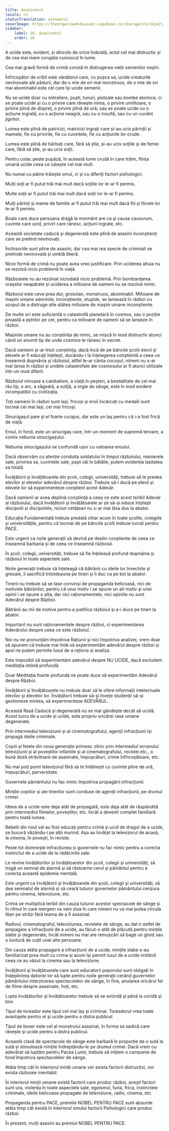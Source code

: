 ```yaml
---
title: Asasinatul
locale: ro
statusTranslation: automatic
coverImage: https://lhvmrqwrcowdvduuaukz.supabase.co/storage/v1/object/public/strapi-uploads/small_cover-educacion-fundamental.webp-2d51a7828a2b1309555be27f7e2a61a0.webp
sidebar:
    label: 16. Asasinatul
    order: 16
---
```

A ucide este, evident, și dincolo de orice îndoială, actul cel mai distructiv și de cea mai mare corupție cunoscut în lume.

Cea mai gravă formă de crimă constă în distrugerea vieții semenilor noștri.

Înfricoșător de oribil este vânătorul care, cu pușca sa, ucide creaturile nevinovate ale pădurii, dar de o mie de ori mai monstruos, de o mie de ori mai abominabil este cel care își ucide semenii.

Nu se ucide doar cu mitraliere, puști, tunuri, pistoale sau bombe atomice, ci se poate ucide și cu o privire care rănește inima, o privire umilitoare, o privire plină de dispreț, o privire plină de ură; sau se poate ucide cu o acțiune ingrată, cu o acțiune neagră, sau cu o insultă, sau cu un cuvânt jignitor.

Lumea este plină de patricizi, matricizi ingrați care și-au ucis părinții și mamele, fie cu privirile, fie cu cuvintele, fie cu acțiunile lor crude.

Lumea este plină de bărbați care, fără să știe, și-au ucis soțiile și de femei care, fără să știe, și-au ucis soții.

Pentru colac peste pupăză, în această lume crudă în care trăim, ființa umană ucide ceea ce iubește cel mai mult.

Nu numai cu pâine trăiește omul, ci și cu diferiți factori psihologici.

Mulți soți ar fi putut trăi mai mult dacă soțiile lor le-ar fi permis.

Multe soții ar fi putut trăi mai mult dacă soții lor le-ar fi permis.

Mulți părinți și mame de familie ar fi putut trăi mai mult dacă fiii și fiicele lor le-ar fi permis.

Boala care duce persoana dragă la mormânt are ca și causa causorum, cuvinte care ucid, priviri care rănesc, acțiuni ingrate, etc.

Această societate caducă și degenerată este plină de asasini inconștienți care se pretind nevinovați.

Închisoriile sunt pline de asasini, dar cea mai rea specie de criminali se pretinde nevinovată și umblă liberă.

Nicio formă de crimă nu poate avea vreo justificare. Prin uciderea altuia nu se rezolvă nicio problemă în viață.

Războaiele nu au rezolvat niciodată nicio problemă. Prin bombardarea orașelor neapărate și uciderea a milioane de oameni nu se rezolvă nimic.

Războiul este ceva prea dur, grosolan, monstruos, abominabil. Milioane de mașini umane adormite, inconștiente, stupide, se lansează în război cu scopul de a distruge alte atâtea milioane de mașini umane inconștiente.

De multe ori este suficientă o catastrofă planetară în cosmos, sau o poziție proastă a aștrilor pe cer, pentru ca milioane de oameni să se lanseze în război.

Mașinile umane nu au conștiința de nimic, se mișcă în mod distructiv atunci când un anumit tip de unde cosmice le rănesc în secret.

Dacă oamenii și-ar trezi conștiința, dacă încă de pe băncile școlii elevii și elevele ar fi educați înțelept, ducându-i la înțelegerea conștientă a ceea ce înseamnă dușmănia și războiul, altfel le-ar cânta cocoșul, nimeni nu s-ar mai lansa în război și undele catastrofale ale cosmosului ar fi atunci utilizate într-un mod diferit.

Războiul miroase a canibalism, a viață în peșteri, a bestialitate de cel mai rău tip, a arc, a săgeată, a suliță, a orgie de sânge, este în mod evident incompatibil cu civilizația.

Toți oamenii în război sunt lași, fricoși și eroii încărcați cu medalii sunt tocmai cei mai lași, cei mai fricoși.

Sinucigașul pare și el foarte curajos, dar este un laș pentru că i-a fost frică de viață.

Eroul, în fond, este un sinucigaș care, într-un moment de supremă teroare, a comis nebunia sinucigașului.

Nebunia sinucigașului se confundă ușor cu valoarea eroului.

Dacă observăm cu atenție conduita soldatului în timpul războiului, manierele sale, privirea sa, cuvintele sale, pașii săi în bătălie, putem evidenția lașitatea sa totală.

Învățătorii și învățătoarele din școli, colegii, universități, trebuie să le predea elevilor și elevelor adevărul despre război. Trebuie să-i ducă pe elevii și elevele lor să experimenteze conștient acest Adevăr.

Dacă oamenii ar avea deplină conștiință a ceea ce este acest teribil Adevăr al războiului, dacă învățătorii și învățătoarele ar ști să-și educe înțelept discipolii și discipolele, niciun cetățean nu s-ar mai lăsa dus la abator.

Educația Fundamentală trebuie predată chiar acum în toate școlile, colegiile și universitățile, pentru că tocmai de pe băncile școlii trebuie lucrat pentru PACE.

Este urgent ca noile generații să devină pe deplin conștiente de ceea ce înseamnă barbaria și de ceea ce înseamnă războiul.

În școli, colegii, universități, trebuie să fie înțeleasă profund dușmănia și războiul în toate aspectele sale.

Noile generații trebuie să înțeleagă că bătrânii cu ideile lor învechite și greoaie, îi sacrifică întotdeauna pe tineri și îi duc ca pe boi la abator.

Tinerii nu trebuie să se lase convinși de propaganda belicoasă, nici de motivele bătrânilor, pentru că unui motiv i se opune un alt motiv și unei opinii i se opune o alta, dar nici raționamentele, nici opiniile nu sunt Adevărul despre Război.

Bătrânii au mii de motive pentru a justifica războiul și a-i duce pe tineri la abator.

Important nu sunt raționamentele despre război, ci experimentarea Adevărului despre ceea ce este războiul.

Noi nu ne pronunțăm împotriva Rațiunii și nici împotriva analizei, vrem doar să spunem că trebuie mai întâi să experimentăm adevărul despre război și apoi ne putem permite luxul de a raționa și analiza.

Este imposibil să experimentăm adevărul despre NU UCIDE, dacă excludem meditația intimă profundă.

Doar Meditația foarte profundă ne poate duce să experimentăm Adevărul despre Război.

Învățătorii și învățătoarele nu trebuie doar să le ofere informații intelectuale elevilor și elevelor lor. Învățătorii trebuie să-și învețe studenții să-și gestioneze mintea, să experimenteze ADEVĂRUL.

Această Rasă Caducă și degenerată nu se mai gândește decât să ucidă. Acest lucru de a ucide și ucide, este propriu oricărei rase umane degenerate.

Prin intermediul televiziunii și al cinematografului, agenții infracțiunii își propagă ideile criminale.

Copiii și fetele din noua generație primesc zilnic prin intermediul ecranului televiziunii și al poveștilor infantile și al cinematografului, revistei etc., o bună doză otrăvitoare de asasinate, împușcături, crime înfricoșătoare, etc.

Nu mai poți porni televizorul fără să te întâlnești cu cuvinte pline de ură, împușcături, perversitate.

Guvernele pământului nu fac nimic împotriva propagării infracțiunii.

Mințile copiilor și ale tinerilor sunt conduse de agenții infracțiunii, pe drumul crimei.

Ideea de a ucide este deja atât de propagată, este deja atât de răspândită prin intermediul filmelor, poveștilor, etc. încât a devenit complet familiară pentru toată lumea.

Rebelii din noul val au fost educați pentru crimă și ucid de dragul de a ucide, se bucură văzându-i pe alții murind. Așa au învățat la televizorul de acasă, la cinema, în povești, în reviste.

Peste tot domnește infracțiunea și guvernele nu fac nimic pentru a corecta instinctul de a ucide de la rădăcinile sale.

Le revine învățătorilor și învățătoarelor din școli, colegii și universități, să tragă un semnal de alarmă și să răstoarne cerul și pământul pentru a corecta această epidemie mentală.

Este urgent ca învățătorii și învățătoarele din școli, colegii și universități, să dea semnalul de alarmă și să ceară tuturor guvernelor pământului cenzura pentru cinema, televiziune, etc.

Crima se multiplică teribil din cauza tuturor acestor spectacole de sânge și în ritmul în care mergem va veni ziua în care nimeni nu va mai putea circula liber pe străzi fără teama de a fi asasinat.

Radioul, cinematograful, televiziunea, revistele de sânge, au dat o astfel de propagare a infracțiunii de a ucide, au făcut-o atât de plăcută pentru mințile slabe și degenerate, încât nimeni nu mai are remușcări să bage un glonț sau o lovitură de cuțit unei alte persoane.

Din cauza atâta propagare a infracțiunii de a ucide, mințile slabe s-au familiarizat prea mult cu crima și acum își permit luxul de a ucide imitând ceea ce au văzut la cinema sau la televiziune.

Învățătorii și învățătoarele care sunt educatorii poporului sunt obligați în îndeplinirea datoriei lor să lupte pentru noile generații cerând guvernelor pământului interzicerea spectacolelor de sânge, în fine, anularea oricărui fel de filme despre asasinate, hoți, etc.

Lupta învățătorilor și învățătoarelor trebuie să se extindă și până la coridă și box.

Tipul de toreador este tipul cel mai laș și criminal. Toreadorul vrea toate avantajele pentru el și ucide pentru a distra publicul.

Tipul de boxer este cel al monstrului asasinat, în forma sa sadică care rănește și ucide pentru a distra publicul.

Această clasă de spectacole de sânge este barbară în proporție de o sută la sută și stimulează mințile îndreptându-le pe drumul crimei. Dacă vrem cu adevărat să luptăm pentru Pacea Lumii, trebuie să inițiem o campanie de fond împotriva spectacolelor de sânge.

Atâta timp cât în interiorul minții umane vor exista factorii distructivi, vor exista războaie inevitabil.

În interiorul minții umane există factorii care produc război, acești factori sunt ura, violența în toate aspectele sale, egoismul, furia, frica, instinctele criminale, ideile belicoase propagate de televiziune, radio, cinema, etc.

Propaganda pentru PACE, premiile NOBEL PENTRU PACE sunt absurde atâta timp cât există în interiorul omului factorii Psihologici care produc război.

În prezent, mulți asasini au premiul NOBEL PENTRU PACE.

